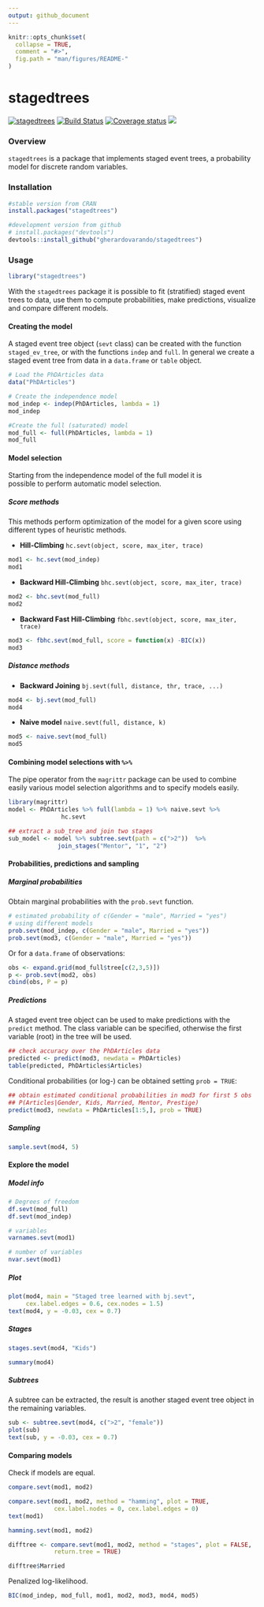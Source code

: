 ```yaml
---
output: github_document
---
```


<!-- README.md is generated from README.Rmd. Please edit that file -->

```r
knitr::opts_chunk$set(
  collapse = TRUE,
  comment = "#>",
  fig.path = "man/figures/README-"
)
```

# stagedtrees

[![stagedtrees](https://www.r-pkg.org/badges/version/stagedtrees)](https://cran.r-project.org/package=stagedtrees)
[![Build Status](https://travis-ci.com/gherardovarando/stagedtrees.svg?branch=master)](https://travis-ci.com/gherardovarando/stagedtrees)
 [![Coverage status](https://codecov.io/gh/gherardovarando/stagedtrees/branch/master/graph/badge.svg)](https://codecov.io/github/gherardovarando/stagedtrees?branch=master)
 [![](https://cranlogs.r-pkg.org/badges/stagedtrees)](https://cran.r-project.org/package=stagedtrees)
 
 
 
### Overview 

`stagedtrees` is a package that implements staged event trees, a probability
model for discrete random variables.   

### Installation 
  
```r
#stable version from CRAN
install.packages("stagedtrees")

#development version from github
# install.packages("devtools")
devtools::install_github("gherardovarando/stagedtrees")
```

### Usage

```r
library("stagedtrees")
```

With the `stagedtrees` package it is possible to fit (stratified) staged 
event trees to data, use them to compute probabilities, make predictions, 
visualize and compare different models. 


#### Creating the model

A staged event tree object (`sevt` class) can be created with the function
`staged_ev_tree`, or with the functions `indep` and `full`. In general we create a staged event tree from data 
in a `data.frame` or `table` object. 

```r
# Load the PhDArticles data
data("PhDArticles")

# Create the independence model 
mod_indep <- indep(PhDArticles, lambda = 1)
mod_indep

#Create the full (saturated) model
mod_full <- full(PhDArticles, lambda = 1) 
mod_full
```

#### Model selection

Starting from the independence model of the full model it is  
possible to perform automatic model selection. 

##### Score methods

This methods perform optimization of the model for a given score 
using different types of heuristic methods. 

* **Hill-Climbing** `hc.sevt(object, score, max_iter, trace)`
```r
mod1 <- hc.sevt(mod_indep)
mod1
```
* **Backward Hill-Climbing** `bhc.sevt(object, score, max_iter, trace)`
```r
mod2 <- bhc.sevt(mod_full)
mod2
```
* **Backward Fast Hill-Climbing** 
`fbhc.sevt(object, score, max_iter, trace)`
```r
mod3 <- fbhc.sevt(mod_full, score = function(x) -BIC(x))
mod3
```


##### Distance methods

* **Backward Joining** `bj.sevt(full, distance, thr, trace, ...)`
```r
mod4 <- bj.sevt(mod_full)
mod4
```

* **Naive model** `naive.sevt(full, distance, k)`
```r
mod5 <- naive.sevt(mod_full)
mod5
```

#### Combining model selections with `%>%`

The pipe operator from the `magrittr` package can be used to combine
easily various model selection algorithms and to specify models easily. 

```r
library(magrittr)
model <- PhDArticles %>% full(lambda = 1) %>% naive.sevt %>% 
               hc.sevt

## extract a sub_tree and join two stages
sub_model <- model %>% subtree.sevt(path = c(">2"))  %>%  
              join_stages("Mentor", "1", "2")
```


#### Probabilities, predictions and sampling

##### Marginal probabilities

Obtain marginal probabilities with the  `prob.sevt` function.
```r
# estimated probability of c(Gender = "male", Married = "yes")
# using different models
prob.sevt(mod_indep, c(Gender = "male", Married = "yes")) 
prob.sevt(mod3, c(Gender = "male", Married = "yes"))
```

Or for a  `data.frame` of observations:
```r
obs <- expand.grid(mod_full$tree[c(2,3,5)])
p <- prob.sevt(mod2, obs)
cbind(obs, P = p)
```

##### Predictions

A staged event tree object can be used to make predictions with the
`predict` method. The class variable can be specified, otherwise the 
first variable (root) in the tree will be used. 

```r
## check accuracy over the PhDArticles data
predicted <- predict(mod3, newdata = PhDArticles)
table(predicted, PhDArticles$Articles)
```

Conditional probabilities (or log-) can be obtained setting `prob = TRUE`:

```r
## obtain estimated conditional probabilities in mod3 for first 5 obs
## P(Articles|Gender, Kids, Married, Mentor, Prestige)
predict(mod3, newdata = PhDArticles[1:5,], prob = TRUE)
```
##### Sampling

```r
sample.sevt(mod4, 5)
```
#### Explore the model

##### Model info

```r
# Degrees of freedom
df.sevt(mod_full)
df.sevt(mod_indep)

# variables 
varnames.sevt(mod1)

# number of variables
nvar.sevt(mod1)
```

##### Plot 

```r
plot(mod4, main = "Staged tree learned with bj.sevt", 
     cex.label.edges = 0.6, cex.nodes = 1.5)
text(mod4, y = -0.03, cex = 0.7)
```

##### Stages

```r
stages.sevt(mod4, "Kids")
```

```r
summary(mod4)
```

##### Subtrees

A subtree can be extracted, the result is another staged event tree object
in the remaining variables.

```r
sub <- subtree.sevt(mod4, c(">2", "female"))
plot(sub)
text(sub, y = -0.03, cex = 0.7)
```

#### Comparing models

Check if models are equal.
```r
compare.sevt(mod1, mod2)

compare.sevt(mod1, mod2, method = "hamming", plot = TRUE, 
             cex.label.nodes = 0, cex.label.edges = 0)
text(mod1)

hamming.sevt(mod1, mod2)

difftree <- compare.sevt(mod1, mod2, method = "stages", plot = FALSE, 
             return.tree = TRUE)

difftree$Married
```

Penalized log-likelihood.
```r
BIC(mod_indep, mod_full, mod1, mod2, mod3, mod4, mod5)
```